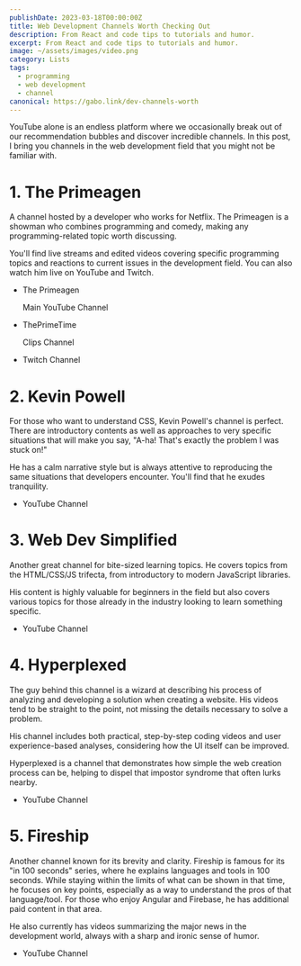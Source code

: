 ```yaml
---
publishDate: 2023-03-18T00:00:00Z
title: Web Development Channels Worth Checking Out
description: From React and code tips to tutorials and humor.
excerpt: From React and code tips to tutorials and humor.
image: ~/assets/images/video.png
category: Lists
tags:
  - programming
  - web development
  - channel
canonical: https://gabo.link/dev-channels-worth
---
```




<p class="px-6">YouTube alone is an endless platform where we occasionally break out of our recommendation bubbles and discover incredible channels. In this post, I bring you channels in the web development field that you might not be familiar with.</p>
  
<ListItem>

# 1. The Primeagen

<VideoFrame id="MuCK81q1edU" />

A channel hosted by a developer who works for Netflix. The Primeagen is a showman who combines programming and comedy, making any programming-related topic worth discussing.

You'll find live streams and edited videos covering specific programming topics and reactions to current issues in the development field. You can also watch him live on YouTube and Twitch.

- <ExternalLink href="https://www.youtube.com/@ThePrimeagen">The Primeagen</ExternalLink>
  <p class="inline-block align-super text-sm">Main YouTube Channel</p>
- <ExternalLink variant="secondary" href="https://www.youtube.com/@ThePrimeTimeagen">
    ThePrimeTime
  </ExternalLink>
  <p class="inline-block align-super text-sm">Clips Channel</p>
- <ExternalLink variant="secondary" href="https://www.twitch.tv/theprimeagen">
    Twitch Channel
  </ExternalLink>

</ListItem>

<ListItem>

# 2. Kevin Powell

<VideoFrame id="3elGSZSWTbM" />

For those who want to understand CSS, Kevin Powell's channel is perfect. There are introductory contents as well as approaches to very specific situations that will make you say, "A-ha! That's exactly the problem I was stuck on!"

He has a calm narrative style but is always attentive to reproducing the same situations that developers encounter. You'll find that he exudes tranquility.

- <ExternalLink href="https://www.youtube.com/@KevinPowell">YouTube Channel</ExternalLink>

</ListItem>

<ListItem>

# 3. Web Dev Simplified

<VideoFrame id="y17RuWkWdn8" />

Another great channel for bite-sized learning topics. He covers topics from the HTML/CSS/JS trifecta, from introductory to modern JavaScript libraries.

His content is highly valuable for beginners in the field but also covers various topics for those already in the industry looking to learn something specific.

- <ExternalLink href="https://www.youtube.com/@WebDevSimplified">YouTube Channel</ExternalLink>

</ListItem>

<ListItem>

# 4. Hyperplexed

<VideoFrame id="jMVhxBB3l0w" />

The guy behind this channel is a wizard at describing his process of analyzing and developing a solution when creating a website. His videos tend to be straight to the point, not missing the details necessary to solve a problem.

His channel includes both practical, step-by-step coding videos and user experience-based analyses, considering how the UI itself can be improved.

Hyperplexed is a channel that demonstrates how simple the web creation process can be, helping to dispel that impostor syndrome that often lurks nearby.

- <ExternalLink href="https://www.youtube.com/@Hyperplexed">YouTube Channel</ExternalLink>

</ListItem>

<ListItem>

# 5. Fireship

<VideoFrame id="rv3Yq-B8qp4" />

Another channel known for its brevity and clarity. Fireship is famous for its "in 100 seconds" series, where he explains languages and tools in 100 seconds. While staying within the limits of what can be shown in that time, he focuses on key points, especially as a way to understand the pros of that language/tool. For those who enjoy Angular and Firebase, he has additional paid content in that area.

He also currently has videos summarizing the major news in the development world, always with a sharp and ironic sense of humor.

- <ExternalLink href="https://www.youtube.com/@Fireship">YouTube Channel</ExternalLink>

</ListItem>
